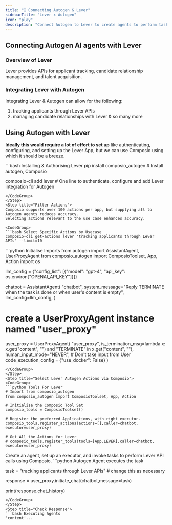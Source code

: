 ```yaml
---
title: "🚀 Connecting Autogen & Lever"
sidebarTitle: "Lever x Autogen"
icon: "play"
description: "Connect Autogen to Lever to create agents to perform tasks using natural language"
---
```


## Connecting Autogen AI agents with Lever

### Overview of Lever

Lever provides APIs for applicant tracking, candidate relationship management, and talent acquisition.

### Integrating Lever with Autogen

Integrating Lever & Autogen can allow for the following:

1. tracking applicants through Lever APIs
2. managing candidate relationships with Lever
& so many more

## Using Autogen with Lever

<Steps>
<Step title="Setting Up the Environment">

**Ideally this would require a lot of effort to set up** like authenticating, configuring, and setting up the Lever App, but we can use Composio using which it should be a breeze.

<CodeGroup>
```bash Installing & Authorising Lever
pip install composio_autogen # Install autogen, Composio 

composio-cli add lever # One line to authenticate, configure and add Lever integration for Autogen
```
</CodeGroup>
</Step>
<Step title="Filter Actions">
Composio supports over 100 actions per app, but supplying all to Autogen agents reduces accuracy.
Selecting actions relevant to the use case enhances accuracy.

<CodeGroup>
```bash Select Specific Actions by Usecase
composio-cli get-actions lever "tracking applicants through Lever APIs" --limit=10
```
</CodeGroup>

</Step>
<Step title="Import Base Packages">

<CodeGroup>
```python Initialise Imports
from autogen import AssistantAgent, UserProxyAgent
from composio_autogen import ComposioToolset, App, Action
import os

llm_config = {"config_list": [{"model": "gpt-4", "api_key": os.environ["OPENAI_API_KEY"]}]}

chatbot = AssistantAgent(
    "chatbot",
    system_message="Reply TERMINATE when the task is done or when user's content is empty",
    llm_config=llm_config,
)

# create a UserProxyAgent instance named "user_proxy"
user_proxy = UserProxyAgent(
    "user_proxy",
    is_termination_msg=lambda x: x.get("content", "") and "TERMINATE" in x.get("content", ""),
    human_input_mode="NEVER", # Don't take input from User
    code_execution_config = {"use_docker": False}
)
```
</CodeGroup>
</Step>
<Step title="Select Lever Autogen Actions via Composio">
<CodeGroup>
```python Tools For Lever
# Import from composio_autogen
from composio_autogen import ComposioToolset, App, Action

# Initialise the Composio Tool Set
composio_tools = ComposioToolset()

# Register the preferred Applications, with right executor. 
composio_tools.register_actions(actions=[],caller=chatbot, executor=user_proxy)

# Get All the Actions for Lever
# composio_tools.register_tools(tools=[App.LEVER],caller=chatbot, executor=user_proxy) 
```
</CodeGroup>
</Step>
<Step title="Execute the Agent">
Create an agent, set up an executor, and invoke tasks to perform Lever API calls using Composio. 
<CodeGroup>
```python Autogen Agent executes the task

task = "tracking applicants through Lever APIs" # change this as necessary

response = user_proxy.initiate_chat(chatbot,message=task)

print(response.chat_history)
```
</CodeGroup>
</Step>
<Step title="Check Response">
```bash Executing Agents
'content'...
```
</Step>
</Steps>
